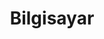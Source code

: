 ---
title: Bilgisayar
description: Türkiye Bilim Olimpiyatları Mezunları Topluluğu'nca bilgisayar olimpiyatı için hazırlanan kaynaklar ve dış kaynaklar yer almaktadır.
tags: [bilgisayar, olimpiyatlar]
---